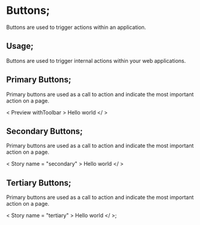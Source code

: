 
<Meta title="Design System|Buttons" component={PrimaryButton} />

# Buttons;

Buttons are used to trigger actions within an application.

## Usage;

Buttons are used to trigger internal actions within your web applications.

## Primary Buttons;

Primary buttons are used as a call to action and indicate the most important action on a page.

< Preview withToolbar >
  <Story name="primary">
    <PrimaryButton>Hello world</PrimaryButton>
  </Story>
</ >

## Secondary Buttons;

Primary buttons are used as a call to action and indicate the most important action on a page.

< Story name = "secondary" >
  <SecondaryButton>Hello world</SecondaryButton>
</ >

## Tertiary Buttons;

Primary buttons are used as a call to action and indicate the most important action on a page.

< Story name = "tertiary" >
  <TertiaryButton>Hello world</TertiaryButton>
</ >;
